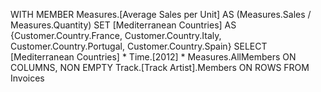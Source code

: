 WITH MEMBER Measures.[Average Sales per Unit] AS (Measures.Sales / Measures.Quantity)
     SET [Mediterranean Countries] AS {Customer.Country.France,
                                       Customer.Country.Italy,
                                       Customer.Country.Portugal,
                                       Customer.Country.Spain}
SELECT [Mediterranean Countries] * Time.[2012] * Measures.AllMembers ON COLUMNS,
       NON EMPTY Track.[Track Artist].Members ON ROWS
FROM Invoices